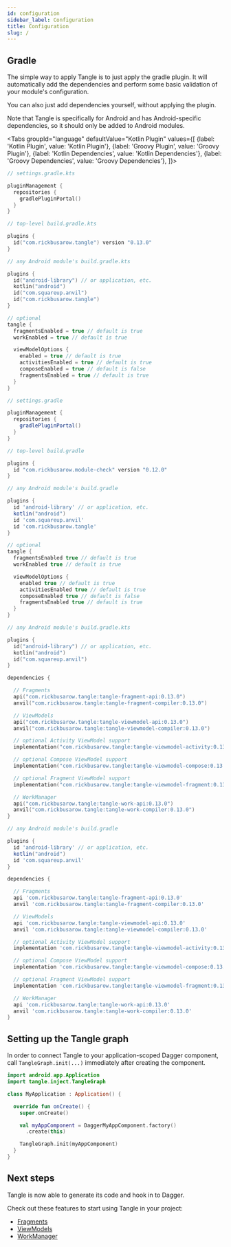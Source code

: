 ```yaml
---
id: configuration
sidebar_label: Configuration
title: Configuration
slug: /
---
```



## Gradle

The simple way to apply Tangle is to just apply the gradle plugin. It will automatically add the
dependencies and perform some basic validation of your module's configuration.

You can also just add dependencies yourself, without applying the plugin.

Note that Tangle is specifically for Android and has Android-specific dependencies,
so it should only be added to Android modules.

<Tabs groupId="language"
  defaultValue="Kotlin Plugin"
  values={[
    {label: 'Kotlin Plugin', value: 'Kotlin Plugin'},
    {label: 'Groovy Plugin', value: 'Groovy Plugin'},
    {label: 'Kotlin Dependencies', value: 'Kotlin Dependencies'},
    {label: 'Groovy Dependencies', value: 'Groovy Dependencies'},
]}>

<TabItem value="Kotlin Plugin">

```kotlin
// settings.gradle.kts

pluginManagement {
  repositories {
    gradlePluginPortal()
  }
}
```

```kotlin
// top-level build.gradle.kts

plugins {
  id("com.rickbusarow.tangle") version "0.13.0"
}
```

```kotlin
// any Android module's build.gradle.kts

plugins {
  id("android-library") // or application, etc.
  kotlin("android")
  id("com.squareup.anvil")
  id("com.rickbusarow.tangle")
}

// optional
tangle {
  fragmentsEnabled = true // default is true
  workEnabled = true // default is true

  viewModelOptions {
    enabled = true // default is true
    activitiesEnabled = true // default is true
    composeEnabled = true // default is false
    fragmentsEnabled = true // default is true
  }
}
```

</TabItem>

<TabItem value="Groovy Plugin">

```groovy
// settings.gradle

pluginManagement {
  repositories {
    gradlePluginPortal()
  }
}
```

```groovy
// top-level build.gradle

plugins {
  id "com.rickbusarow.module-check" version "0.12.0"
}
```

```groovy
// any Android module's build.gradle

plugins {
  id 'android-library' // or application, etc.
  kotlin("android")
  id 'com.squareup.anvil'
  id 'com.rickbusarow.tangle'
}

// optional
tangle {
  fragmentsEnabled true // default is true
  workEnabled true // default is true

  viewModelOptions {
    enabled true // default is true
    activitiesEnabled true // default is true
    composeEnabled true // default is false
    fragmentsEnabled true // default is true
  }
}
```

</TabItem>

<TabItem value="Kotlin Dependencies">

```kotlin
// any Android module's build.gradle.kts

plugins {
  id("android-library") // or application, etc.
  kotlin("android")
  id("com.squareup.anvil")
}

dependencies {

  // Fragments
  api("com.rickbusarow.tangle:tangle-fragment-api:0.13.0")
  anvil("com.rickbusarow.tangle:tangle-fragment-compiler:0.13.0")

  // ViewModels
  api("com.rickbusarow.tangle:tangle-viewmodel-api:0.13.0")
  anvil("com.rickbusarow.tangle:tangle-viewmodel-compiler:0.13.0")

  // optional Activity ViewModel support
  implementation("com.rickbusarow.tangle:tangle-viewmodel-activity:0.13.0")

  // optional Compose ViewModel support
  implementation("com.rickbusarow.tangle:tangle-viewmodel-compose:0.13.0")

  // optional Fragment ViewModel support
  implementation("com.rickbusarow.tangle:tangle-viewmodel-fragment:0.13.0")

  // WorkManager
  api("com.rickbusarow.tangle:tangle-work-api:0.13.0")
  anvil("com.rickbusarow.tangle:tangle-work-compiler:0.13.0")
}
```

</TabItem>

<TabItem value="Groovy Dependencies">

```groovy
// any Android module's build.gradle

plugins {
  id 'android-library' // or application, etc.
  kotlin("android")
  id 'com.squareup.anvil'
}

dependencies {

  // Fragments
  api 'com.rickbusarow.tangle:tangle-fragment-api:0.13.0'
  anvil 'com.rickbusarow.tangle:tangle-fragment-compiler:0.13.0'

  // ViewModels
  api 'com.rickbusarow.tangle:tangle-viewmodel-api:0.13.0'
  anvil 'com.rickbusarow.tangle:tangle-viewmodel-compiler:0.13.0'

  // optional Activity ViewModel support
  implementation 'com.rickbusarow.tangle:tangle-viewmodel-activity:0.13.0'

  // optional Compose ViewModel support
  implementation 'com.rickbusarow.tangle:tangle-viewmodel-compose:0.13.0'

  // optional Fragment ViewModel support
  implementation 'com.rickbusarow.tangle:tangle-viewmodel-fragment:0.13.0'

  // WorkManager
  api 'com.rickbusarow.tangle:tangle-work-api:0.13.0'
  anvil 'com.rickbusarow.tangle:tangle-work-compiler:0.13.0'
}
```
</TabItem>

</Tabs>

## Setting up the Tangle graph

In order to connect Tangle to your application-scoped Dagger component,
call `TangleGraph.init(...)` immediately after creating the component.

```kotlin
import android.app.Application
import tangle.inject.TangleGraph

class MyApplication : Application() {

  override fun onCreate() {
    super.onCreate()

    val myAppComponent = DaggerMyAppComponent.factory()
      .create(this)

    TangleGraph.init(myAppComponent)
  }
}
```
## Next steps

Tangle is now able to generate its code and hook in to Dagger.

Check out these features to start using Tangle in your project:
- [Fragments](fragments/fragments.mdx)
- [ViewModels](viewModels/viewModels.md)
- [WorkManager](workManager/workManager.md)
